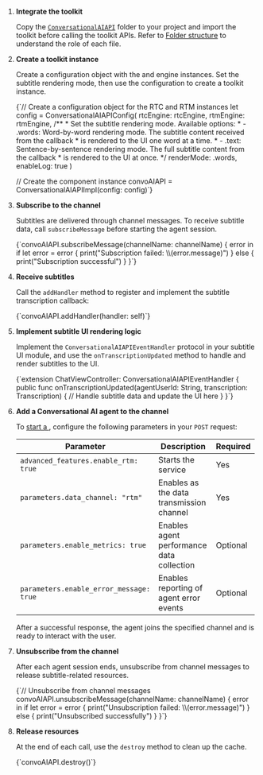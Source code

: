 
1. **Integrate the toolkit**

    Copy the [`ConversationalAIAPI`](https://github.com/AgoraIO-Community/Conversational-AI-Demo/tree/main/iOS/Scenes/ConvoAI/ConvoAI/ConvoAI/Classes/ConversationalAIAPI) folder to your project and import the toolkit before calling the toolkit APIs. Refer to [Folder structure](#folder-structure) to understand the role of each file.

1. **Create a toolkit instance**

    Create a configuration object with the <Vg k="VSDK"/> and <Vg k="SIG" /> engine instances. Set the subtitle rendering mode, then use the configuration to create a toolkit instance.

    <CodeBlock language="swift" showLineNumbers>
    {`// Create a configuration object for the RTC and RTM instances
    let config = ConversationalAIAPIConfig(
        rtcEngine: rtcEngine, 
        rtmEngine: rtmEngine,
        /**
        * Set the subtitle rendering mode. Available options:
        * - .words: Word-by-word rendering mode. The subtitle content received from the callback 
        *   is rendered to the UI one word at a time.
        * - .text: Sentence-by-sentence rendering mode. The full subtitle content from the callback 
        *   is rendered to the UI at once.
        */
        renderMode: .words, 
        enableLog: true
    )

    // Create the component instance
    convoAIAPI = ConversationalAIAPIImpl(config: config)`}
    </CodeBlock>

1. **Subscribe to the channel**

    Subtitles are delivered through <Vg k="SIG" /> channel messages. To receive subtitle data, call `subscribeMessage` before starting the agent session.

    <CodeBlock language="swift" showLineNumbers>
    {`convoAIAPI.subscribeMessage(channelName: channelName) { error in
        if let error = error {
            print("Subscription failed: \\(error.message)")
        } else {
            print("Subscription successful")
        }
    }`}
    </CodeBlock>
    
1. **Receive subtitles**

    Call the `addHandler` method to register and implement the subtitle transcription callback:

    <CodeBlock language="swift" showLineNumbers>
    {`convoAIAPI.addHandler(handler: self)`}
    </CodeBlock>

1. **Implement subtitle UI rendering logic**

    Implement the `ConversationalAIAPIEventHandler` protocol in your subtitle UI module, and use the `onTranscriptionUpdated` method to handle and render subtitles to the UI.

    <CodeBlock language="swift" showLineNumbers>
    {`extension ChatViewController: ConversationalAIAPIEventHandler {
        public func onTranscriptionUpdated(agentUserId: String, transcription: Transcription) {
            // Handle subtitle data and update the UI here
        }
    }`}
    </CodeBlock>

1. **Add a Conversational AI agent to the channel**

    To [start a <Vpd k="AGENT" />](/conversational-ai/rest-api/join), configure the following parameters in your `POST` request:

    | Parameter       | Description   | Required |
    | ----------------| ------------- | -------- |
    | `advanced_features.enable_rtm: true`    | Starts the <Vg k="SIG" /> service | Yes  |
    | `parameters.data_channel: "rtm"`  | Enables <Vg k="SIG" /> as the data transmission channel | Yes |
    | `parameters.enable_metrics: true`  | Enables agent performance data collection    | Optional |
    | `parameters.enable_error_message: true` | Enables reporting of agent error events  | Optional |

    After a successful response, the agent joins the specified <Vg k="VSDK"/> channel and is ready to interact with the user.

1. **Unsubscribe from the channel**

    After each agent session ends, unsubscribe from channel messages to release subtitle-related resources.

    <CodeBlock language="swift" showLineNumbers>
    {`// Unsubscribe from channel messages
    convoAIAPI.unsubscribeMessage(channelName: channelName) { error in
        if let error = error {
            print("Unsubscription failed: \\(error.message)")
        } else {
            print("Unsubscribed successfully")
        }
    }`}
    </CodeBlock>

1. **Release resources**

    At the end of each call, use the `destroy` method to clean up the cache.

    <CodeBlock language="swift" >
    {`convoAIAPI.destroy()`}
    </CodeBlock>
